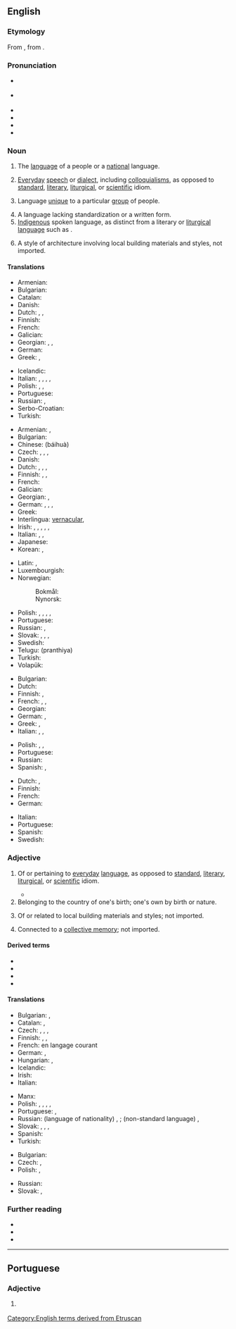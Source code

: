 ==English==
{{was wotd|2010|March|1}}
{{wikipedia}}

===Etymology===
From {{uder|en|la|vernāculus||domestic, indigenous, of or pertaining to home-born slaves}}, from {{m|la|verna||a native, a home-born slave (one born in his master's house)}}.

===Pronunciation===
* {{a|UK}} {{IPA|en|/vəˈnækjələ/|/vəˈnækjʊlə/}}
* {{a|US}} {{IPA|en|/vɚˈnækjəlɚ/}}
* {{audio|en|en-us-vernacular.ogg|Audio (US)}}
* {{audio|en|en-au-vernacular.ogg|Audio (AU)}}
* {{rhymes|en|ækjʊlə(ɹ)|s=4}}
* {{hyphenation|en|ver|nac|u|lar}}

===Noun===
{{en-noun}}

# The [[language]] of a people or a [[national]] language.
#: {{syn|en|vulgate}}
#: {{cot|en|lingua franca|link language|vehicular language}}
#: {{ux|en|A '''vernacular''' of the United States is English.}}
# [[everyday|Everyday]] [[speech]] or [[dialect]], including [[colloquialism]]s, as opposed to [[standard]], [[literary]], [[liturgical]], or [[scientific]] idiom.
#: {{ux|en|Street '''vernacular''' can be quite different from what is heard elsewhere.}}
# Language [[unique]] to a particular [[group]] of people.
#: {{syn|en|jargon|argot|dialect|slang}}
#: {{ux|en|For those of a certain age, hiphop '''vernacular''' might just as well be a foreign language.}}
# A language lacking standardization or a written form.
# [[indigenous|Indigenous]] spoken language, as distinct from a literary or [[liturgical language]] such as {{w|Ecclesiastical Latin}}.
#: {{ux|en|Vatican II allowed the celebration of the mass in the '''vernacular'''.}}
# {{lb|en|architecture}} A style of architecture involving local building materials and styles, not imported.

====Translations====
{{trans-top|national language}}
* Armenian: {{t|hy|[[մայրենի]] [[լեզու]]}}
* Bulgarian: {{t|bg|народен език|m}}
* Catalan: {{t+|ca|vernacle|m}}
* Danish: {{t|da|national sprog|n}}
* Dutch: {{t+|nl|landstaal|f}}, {{t+|nl|volkstaal|f}}, {{t|nl|ambtstaal|f}}
* Finnish: {{t|fi|kansalliskieli}}
* French: {{t+|fr|langue nationale}}
* Galician: {{t|gl|vernáculo|m}}
* Georgian: {{t|ka|დედა-ენა}}, {{t|ka|ადგილობრივი დიალექტი}}, {{t|ka|კილო}}
* German: {{t+|de|Nationalsprache|f}}
* Greek: {{t+|el|δημώδης|f}}, {{qualifier|colloquial}} {{t+|el|ντοπιολαλιά|f}}
{{trans-mid}}
* Icelandic: {{t|is|þjóðtunga|f}}
* Italian: {{t+|it|vernacolo|m}}, {{t+|it|idioma|m}}, {{t+|it|parlata|f}}, {{t|it|[[lingua]] [[nazionale]]|f}}, {{t+|it|dialetto|m}}
* Polish: {{t+|pl|język wernakularny|m}}, {{t|pl|język rodzimy|m}}, {{t+|pl|język narodowy|m}}
* Portuguese: {{t+|pt|vernáculo|m}}
* Russian: {{t|ru|наро́дный язы́к|m}}, {{t|ru|ме́стный диале́кт|m}}
* Serbo-Croatian: {{t|sh|narodni jezik}}
* Turkish: {{t|tr|ulusal dil}}
{{trans-bottom}}

{{trans-top|everyday speech}}
* Armenian: {{t|hy|[[ժողովրդական]] [[լեզու]]}}, {{t|hy|[[խոսակցական]] [[լեզու]]}}
* Bulgarian: {{t|bg|народен език|m}}
* Chinese: {{t+|zh|白话}} (báihuà)
* Czech: {{t|cs|vernakulární jazyk|m}}, {{t|cs|nespisovný jazyk|m}}, {{t|cs|hovorový jazyk|m}}, {{t|cs|lidová řeč|f}}
* Danish: {{t|da|daglig tale|c}}
* Dutch: {{t+|nl|volkstaal|f}}, {{t+|nl|omgangstaal|f}}, {{t+|nl|volksmond|m}}, {{t+|nl|spreektaal|f}}
* Finnish: {{t+|fi|arkikieli}}, {{t+|fi|kansankieli}}, {{t+|fi|puhekieli}}
* French: {{t+|fr|vernaculaire|m}}
* Galician: {{t|gl|vernáculo|m}}
* Georgian: {{t|ka|დიალექტი}}, {{t|ka|ადგილობრივი ენა}}
* German: {{t+|de|Umgangssprache|f}}, {{t|de|Vernakularsprache|f}}, {{t|de|Vernakulärsprache|f}}, {{t+|de|Volksmund|m}}
* Greek: {{t+|el|δημώδης|f}}
* Interlingua: [[#Interlingua|vernacular]], {{t|ia|lingua vulgar}}
* Irish: {{t|ga|teanga na coitiantachta|f}}, {{t|ga|teanga na háite|f}}, {{t|ga|teanga logánta|f}}, {{t|ga|teanga an phobail|f}}, {{t|ga|teanga choiteann|f}}, {{t|ga|teanga dhúchais|f}}
* Italian: {{t+|it|vernacolare|m}}, {{t+|it|parlata|f}}, {{t+|it|linguaggio|m}}
* Japanese: {{t+|ja|方言|tr=hōgen}}
* Korean: {{t+|ko|방언(方言)}}, {{t+|ko|사투리}}
{{trans-mid}}
* Latin: {{t-check|la|vernaculus}}, {{t-check|la|vernacularis}}
* Luxembourgish: {{t|lb|Ëmgangssprooch|f}}
* Norwegian:
*: Bokmål: {{t+|nb|dagligtale|m}}
*: Nynorsk: {{t|nn|daglegtale|m}}
* Polish: {{t+|pl|język wernakularny|m}}, {{t|pl|język nieliteracki|m}}, {{t|pl|język potoczny|m}}, {{t|pl|mowa ludowa|f}}, {{t|pl|język obiegowy|m}}
* Portuguese: {{t+|pt|vernáculo|m}}
* Russian: {{t+|ru|просторе́чие|n}}, {{t|ru|наро́дная речь|f}}
* Slovak: {{t|sk|vernakulárny jazyk|m}}, {{t|sk|nespisovný jazyk|m}}, {{t|sk|hovorový jazyk|m}}, {{t|sk|ľudová reč|f}}
* Swedish: {{t+|sv|vardagsspråk}}
* Telugu: (pranthiya)
* Turkish: {{t+|tr|konuşma dili}}
* Volapük: {{t|vo|komunapük}}
{{trans-bottom}}

{{trans-top|language unique to a particular group of people}}
* Bulgarian: {{t|bg|професиона́лен жарго́н|m}}
* Dutch: {{t+|nl|dialect}}
* Finnish: {{t+|fi|slangi}}, {{t+|fi|murre}}
* French: {{t+|fr|dialecte|m}}, {{t+|fr|idiome|m}}, {{t+|fr|patois|m}}
* Georgian: {{t+|ka|ჟარგონი}}
* German: {{t+|de|Dialekt|m}}, {{t+|de|Idiom|n}}
* Greek: {{t+|el|διάλεκτος|f}}, {{t+|el|ιδίωμα|n}}
* Italian: {{t+|it|dialetto|m}}, {{t+|it|idioma}}, {{t+|it|parlata|f}}
{{trans-mid}}
* Polish: {{t+|pl|dialekt|m}}, {{t+|pl|narzecze|n}}, {{t+|pl|gwara|f}}
* Portuguese: {{t+|pt|fala|f}}
* Russian: {{t|ru|профессиона́льный жарго́н|n}}
* Spanish: {{t+|es|idioma|m}}, {{t+|es|dialecto|m}}
{{trans-bottom}}

{{trans-top|spoken language as opposed to literary or liturgical}}
* Dutch: {{t+|nl|volkstaal|f}}, {{t+|nl|stamtaal|f}}
* Finnish: {{t+|fi|kansankieli}}
* French: {{t+|fr|langue vulgaire|f}}
* German: {{t+|de|Volkssprache|f}}
{{trans-mid}}
* Italian: {{t+|it|vernacolo|m}}
* Portuguese: {{t+|pt|vernáculo|m}}
* Spanish: {{t|es|lengua vernácula}}
* Swedish: {{t|sv|folkspråk|n}}
{{trans-bottom}}

===Adjective===
{{en-adj}}

# Of or pertaining to [[everyday]] [[language]], as opposed to [[standard]], [[literary]], [[liturgical]], or [[scientific]] idiom.
#: {{syn|en|common|everyday|indigenous|ordinary|vulgar|colloquial}}
#* {{quote-book|en|title=The Book of Sharks|author={{w|Richard Ellis (biologist)|Richard Ellis}}|year=1983|publisher=Knopf|ISBN=0679722106|passage=There are blacktips, silvertips, bronze whalers, black whalers, spinner sharks, and bignose sharks. These of course are '''vernacular''' names, but this is one case where the scientific nomenclature does not clarify the species, since it is now being revised.|page=111}}
# Belonging to the country of one's birth; one's own by birth or nature.
#: {{syn|en|native|indigenous}}
#: {{ux|en|a '''vernacular''' disease}}
# {{lb|en|architecture}} Of or related to local building materials and styles; not imported.
#: {{syn|en|folk}}
# {{lb|en|art}} Connected to a [[collective memory]]; not imported.

====Derived terms====
* {{l|en|neo-vernacular}}
* {{l|en|unvernacular}}
* {{l|en|vernacularism}}
* {{l|en|vernacularist}}

====Translations====
{{trans-top|pertaining to everyday language}}
* Bulgarian: {{t+|bg|народен}}, {{t|bg|диалектен}}
* Catalan: {{t+|ca|vernacle}}, {{t|ca|vernacular}}
* Czech: {{t|cs|vernakulární}}, {{t+|cs|lidový}}, {{t|cs|nespisovný}}, {{t+|cs|hovorový}}
* Finnish: {{t+|fi|arkikielinen}}, {{t|fi|kansankielinen}}, {{t+|fi|puhekielinen}}
* French: en langage courant
* German: {{t+|de|umgangssprachlich}}, {{t+|de|Umgang|alt=Umgangs-}} {{qualifier|noun prefix}}
* Hungarian: {{t+|hu|köznyelvi}}, {{t+|hu|hétköznapi}}
* Icelandic: {{t|is|þjóðtungu-}}
* Irish: {{t|ga|dúchasach}}
* Italian: {{t+|it|vernacolare}}
{{trans-mid}}
* Manx: {{t|gv|dooghyssagh}}
* Polish: {{t+|pl|wernakularny}}, {{t+|pl|ludowy}}, {{t|pl|nieliteracki}}, {{t+|pl|potoczny}}, {{t+|pl|obiegowy}}
* Portuguese: {{t+|pt|vernáculo}}, {{t|pt|vernacular}}
* Russian: (language of nationality) {{t+|ru|наро́дный}}, {{t+|ru|ме́стный}}; (non-standard language) {{t+|ru|просторе́чный|n}}, {{t+|ru|разгово́рный|n}}
* Slovak: {{t|sk|vernakulárny}}, {{t+|sk|ľudový}}, {{t|sk|nespisovný}}, {{t|sk|hovorový}}
* Spanish: {{t+|es|vernáculo}}
* Turkish: {{t|tr|vernaküler}}
{{trans-bottom}}

{{trans-top-also|of or related to local building materials and styles; not imported|folk}}
* Bulgarian: {{t+|bg|местен}}
* Czech: {{t|cs|vernakulární}}, {{t+|cs|lidový}}
* Polish: {{t+|pl|wernakularny}}, {{t+|pl|ludowy}}
{{trans-mid}}
* Russian: {{t+|ru|наро́дный}}
* Slovak: {{t|sk|vernakulárny}}, {{t+|sk|ľudový}}
{{trans-bottom}}

===Further reading===
* {{R:Webster 1913}}
* {{R:Century 1911}}
* {{R:OneLook}}

[[Category:English terms derived from Etruscan]]

----

==Portuguese==

===Adjective===
{{pt-adj|vernacula|r}}

# {{l|en|vernacular}} {{gloss|pertaining to everyday language}}
#: {{syn|pt|[[vernáculo]]}}